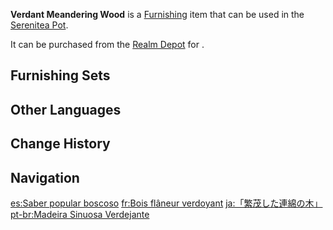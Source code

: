 {{Furnishing Infobox
|id             = 372339
|image          = Item Verdant Meandering Wood.png
|category       = Landform
|subcategory    = Tree
|quality        = 2
|adeptal_energy = 10
|load           = 750
|reduced_load   = 750
|description    = A common tree species in [[Sumeru]]. It gained the nickname "Meandering Wood" due to its wide area of distribution.<br>This tree has a vast network of roots and can draw upon nutrients deep in the soil, thus growing particularly verdant canopies.
|source1        = [[Realm Depot]]
}}
'''Verdant Meandering Wood''' is a [[Furnishing]] item that can be used in the [[Serenitea Pot]].

It can be purchased from the [[Realm Depot]] for {{Item|Realm Currency|30|x=40}}.

==Furnishing Sets==
{{Craft Usage|type=Furnishing Set}}

==Other Languages==
{{Other Languages
|default_hidden = 1
|en      = Verdant Meandering Wood
|zhs     = 修茂弥亘树
|zhs_rm  = Xiūmào Mígèn Shù
|zht     = 修茂彌亙樹
|zht_rm  = Xiūmào Mígèn Shù
|ja      = 「繁茂した連綿の木」
|ja_rm   = "Hanmo Shita Renmen no Ki"
|ko      = 울창하게 뻗은 나무
|es      = Saber popular boscoso
|fr      = Bois flâneur verdoyant
|ru      = Зелёное бродячее дерево
|th      = ต้นคดโค้งเขียวขจี
|th_rm   = 
|vi      = Cây Lan Trải Sum Suê
|de      = Üppig mäandernder Baum der Ewigkeit
|id      = Pohon Meliuk Hijau
|pt      = Madeira Sinuosa Verdejante
|tr      = Yeşil Kıvrımlı Kütük
|it      = Legno tortuoso verdeggiante
}}

==Change History==
{{Change History|3.2}}

==Navigation==
{{Furnishing Navbox|exterior}}

[[es:Saber popular boscoso]]
[[fr:Bois flâneur verdoyant]]
[[ja:「繁茂した連綿の木」]]
[[pt-br:Madeira Sinuosa Verdejante]]